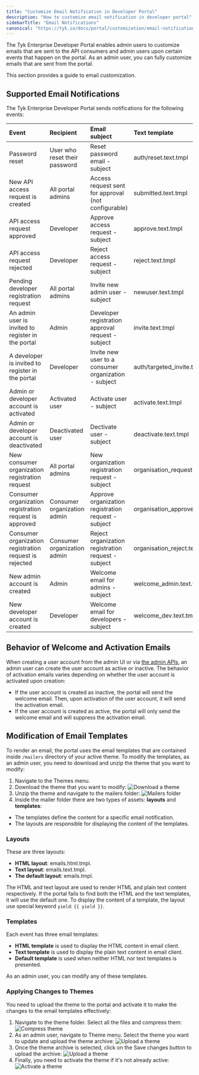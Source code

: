 ```yaml
---
title: "Customize Email Notification in Developer Portal"
description: "How to customize email notification in developer portal"
sidebarTitle: "Email Notifications"
canonical: "https://tyk.io/docs/portal/customization/email-notifications"
---
```


The Tyk Enterprise Developer Portal enables admin users to customize emails that are sent to the API consumers and admin users upon certain events that happen on the portal.
As an admin user, you can fully customize emails that are sent from the  portal.

This section provides a guide to email customization.

## Supported Email Notifications

The Tyk Enterprise Developer Portal sends notifications for the following events:

| Event                                                  | Recipient                     | Email subject                                        | Text template                  | HTML template                  | Default template          |
| :-------------------------------------------------------- | :------------------------------- | :------------------------------------------------------ | :-------------------------------- | :-------------------------------- | :--------------------------- |
| Password reset                                         | User who reset their password | Reset password email - subject                       | auth/reset.text.tmpl           | auth/reset.html.tmpl           | auth/reset.tmpl           |
| New API access request is created                      | All portal admins             | Access request sent for approval (not configurable)  | submitted.text.tmpl            | submitted.html.tmpl            | submitted.tmpl            |
| API access request approved                            | Developer                     | Approve access request - subject                     | approve.text.tmpl              | approve.html.tmpl              | approve.tmpl              |
| API access request rejected                            | Developer                     | Reject access request - subject                      | reject.text.tmpl               | reject.html.tmpl               | reject.tmpl               |
| Pending developer registration request                 | All portal admins             | Invite new admin user - subject                      | newuser.text.tmpl              | newuser.html.tmpl              | newuser.tmpl              |
| An admin user is invited to register in the portal     | Admin                         | Developer registration approval request - subject    | invite.text.tmpl               | invite.html.tmpl               | invite.tmpl               |
| A developer is invited to register in the portal       | Developer                     | Invite new user to a consumer organization - subject | auth/targeted_invite.text.tmpl | auth/targeted_invite.html.tmpl | auth/targeted_invite.tmpl |
| Admin or developer account is activated                | Activated user                | Activate user - subject                              | activate.text.tmpl             | activate.html.tmpl             | activate.tmpl             |
| Admin or developer account is deactivated              | Deactivated user              | Dectivate user - subject                             | deactivate.text.tmpl           | deactivate.html.tmpl           | deactivate.tmpl           |
| New consumer organization registration request         | All portal admins             | New organization registration request - subject      | organisation_request.text.tmpl | organisation_request.html.tmpl | organisation_request.tmpl |
| Consumer organization registration request is approved | Consumer organization admin   | Approve organization registration request - subject  | organisation_approve.text.tmpl | organisation_approve.html.tmpl | organisation_approve.tmpl |
| Consumer organization registration request is rejected | Consumer organization admin   | Reject organization registration request - subject   | organisation_reject.text.tmpl  | organisation_reject.html.tmpl  | organisation_reject.tmpl  |
| New admin account is created                           | Admin                         | Welcome email for admins - subject                   | welcome_admin.text.tmpl        | welcome_admin.html.tmpl        | welcome_admin.tmpl        |
| New developer account is created                       | Developer                     | Welcome email for developers - subject               | welcome_dev.text.tmpl          | welcome_dev.html.tmpl          | welcome_dev.tmpl          |


## Behavior of Welcome and Activation Emails

When creating a user account from the admin UI or via [the admin APIs](/docs/product-stack/tyk-enterprise-developer-portal/api-documentation/tyk-edp-api), an admin user can create the user account as active or inactive.
The behavior of activation emails varies depending on whether the user account is activated upon creation:
- If the user account is created as inactive, the portal will send the welcome email. Then, upon activation of the user account, it will send the activation email.
- If the user account is created as active, the portal will only send the welcome email and will suppress the activation email.

## Modification of Email Templates

To render an email, the portal uses the email templates that are contained inside `/mailers` directory of your active theme.
To modify the templates, as an admin user, you need to download and unzip the theme that you want to modify:
1. Navigate to the Themes menu.
2. Download the theme that you want to modify:
   <img src="/img/dashboard/portal-management/enterprise-portal/download-a-theme.png" alt="Download a theme" />
3. Unzip the theme and navigate to the mailers folder:
   <img src="/img/dashboard/portal-management/enterprise-portal/mailers-folder.png" alt="Mailers folder" />
4. Inside the mailer folder there are two types of assets: **layouts** and **templates**:
- The templates define the content for a specific email notification.
- The layouts are responsible for displaying the content of the templates.

### Layouts

These are three layouts:
* **HTML layout**: emails.html.tmpl.
* **Text layout**: emails.text.tmpl.
* **The default layout**: emails.tmpl.

The HTML and text layout are used to render HTML and plain text content respectively. If the portal fails to find both the HTML and the text templates, it will use the default one.
To display the content of a template, the layout use special keyword `yield`: `{{ yield }}`.

### Templates

Each event has three email templates:
* **HTML template** is used to display the HTML content in email client.
* **Text template** is used to display the plain text content in email client.
* **Default template** is used when neither HTML nor text templates is presented.

As an admin user, you can modify any of these templates.

### Applying Changes to Themes

You need to upload the theme to the portal and activate it to make the changes to the email templates effectively:
1. Navigate to the theme folder. Select all the files and compress them:
   <img src="/img/dashboard/portal-management/enterprise-portal/compress-a-theme.png" alt="Compress theme" />
2. As an admin user, navigate to Theme menu. Select the theme you want to update and upload the theme archive:
   <img src="/img/dashboard/portal-management/enterprise-portal/select-a-theme-file.png" alt="Upload a theme" />
3. Once the theme archive is selected, click on the Save changes button to upload the archive:
   <img src="/img/dashboard/portal-management/enterprise-portal/upload-a-theme.png" alt="Upload a theme" />
4. Finally, you need to activate the theme if it's not already active:
   <img src="/img/dashboard/portal-management/enterprise-portal/activate-theme.png" alt="Activate a theme" />
